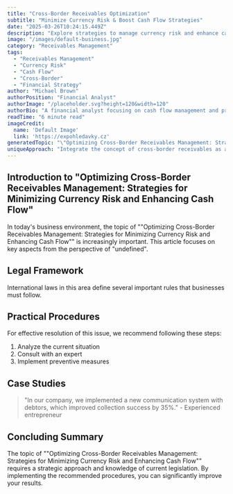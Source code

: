 ```yaml
---
title: "Cross-Border Receivables Optimization"
subtitle: "Minimize Currency Risk & Boost Cash Flow Strategies"
date: "2025-03-26T10:24:15.449Z"
description: "Explore strategies to manage currency risk and enhance cash flow in cross-border receivables."
image: "/images/default-business.jpg"
category: "Receivables Management"
tags:
  - "Receivables Management"
  - "Currency Risk"
  - "Cash Flow"
  - "Cross-Border"
  - "Financial Strategy"
author: "Michael Brown"
authorPosition: "Financial Analyst"
authorImage: "/placeholder.svg?height=120&width=120"
authorBio: "A financial analyst focusing on cash flow management and prevention of payment insolvency."
readTime: "6 minute read"
imageCredit:
  name: 'Default Image'
  link: 'https://expohledavky.cz'
generatedTopic: "\"Optimizing Cross-Border Receivables Management: Strategies for Minimizing Currency Risk and Enhancing Cash Flow\""
uniqueApproach: "Integrate the concept of cross-border receivables as an opportunity for business growth rather than merely a risk to be managed. By viewing currency risk mitigation and cash flow optimization as strategic levers for competitive advantage, companies can transform their international receivables process into a driver of financial innovation and resilience."
---
```



## Introduction to "Optimizing Cross-Border Receivables Management: Strategies for Minimizing Currency Risk and Enhancing Cash Flow"

In today's business environment, the topic of ""Optimizing Cross-Border Receivables Management: Strategies for Minimizing Currency Risk and Enhancing Cash Flow"" is increasingly important. This article focuses on key aspects from the perspective of "undefined".

## Legal Framework

International laws in this area define several important rules that businesses must follow.

## Practical Procedures

For effective resolution of this issue, we recommend following these steps:

1. Analyze the current situation
2. Consult with an expert
3. Implement preventive measures

## Case Studies

> "In our company, we implemented a new communication system with debtors, which improved collection success by 35%." - Experienced entrepreneur

## Concluding Summary

The topic of ""Optimizing Cross-Border Receivables Management: Strategies for Minimizing Currency Risk and Enhancing Cash Flow"" requires a strategic approach and knowledge of current legislation. By implementing the recommended procedures, you can significantly improve your results.
